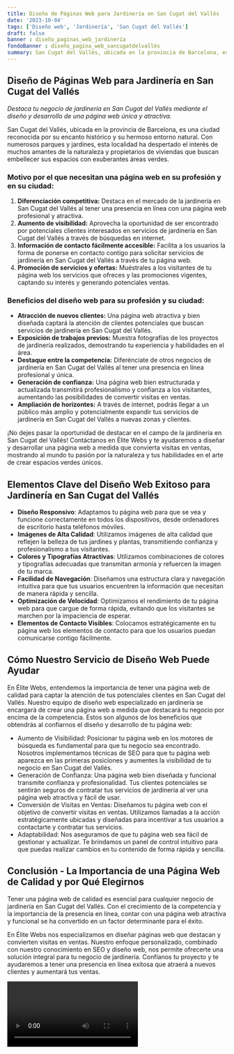 ```yaml
---
title: Diseño de Páginas Web para Jardinería en San Cugat del Vallés
date: '2023-10-04'
tags: ['Diseño web', 'Jardinería', 'San Cugat del Vallés']
draft: false
banner : diseño_paginas_web_jardinería
fondoBanner : diseño_pagina_web_sancugatdelvallés
summary: San Cugat del Vallés, ubicada en la provincia de Barcelona, es una ciudad reconocida por su encanto histórico y su hermoso entorno natural. Con numerosos parques y jardines, esta localidad ha despertado el interés de muchos amantes de la naturaleza y propietarios de viviendas que buscan embellecer sus espacios con exuberantes áreas verdes.
---
```


## Diseño de Páginas Web para Jardinería en San Cugat del Vallés
*Destaca tu negocio de jardinería en San Cugat del Vallés mediante el diseño y desarrollo de una página web única y atractiva.*

San Cugat del Vallés, ubicada en la provincia de Barcelona, es una ciudad reconocida por su encanto histórico y su hermoso entorno natural. Con numerosos parques y jardines, esta localidad ha despertado el interés de muchos amantes de la naturaleza y propietarios de viviendas que buscan embellecer sus espacios con exuberantes áreas verdes.

### Motivo por el que necesitan una página web en su profesión y en su ciudad:

1. **Diferenciación competitiva:** Destaca en el mercado de la jardinería en San Cugat del Vallés al tener una presencia en línea con una página web profesional y atractiva.
2. **Aumento de visibilidad:** Aprovecha la oportunidad de ser encontrado por potenciales clientes interesados en servicios de jardinería en San Cugat del Vallés a través de búsquedas en internet.
3. **Información de contacto fácilmente accesible:** Facilita a los usuarios la forma de ponerse en contacto contigo para solicitar servicios de jardinería en San Cugat del Vallés a través de tu página web.
4. **Promoción de servicios y ofertas:** Muéstrales a los visitantes de tu página web los servicios que ofreces y las promociones vigentes, captando su interés y generando potenciales ventas.

### Beneficios del diseño web para su profesión y su ciudad:

- **Atracción de nuevos clientes:** Una página web atractiva y bien diseñada captará la atención de clientes potenciales que buscan servicios de jardinería en San Cugat del Vallés.
- **Exposición de trabajos previos:** Muestra fotografías de los proyectos de jardinería realizados, demostrando tu experiencia y habilidades en el área.
- **Destaque entre la competencia:** Diferénciate de otros negocios de jardinería en San Cugat del Vallés al tener una presencia en línea profesional y única.
- **Generación de confianza:** Una página web bien estructurada y actualizada transmitirá profesionalismo y confianza a los visitantes, aumentando las posibilidades de convertir visitas en ventas.
- **Ampliación de horizontes:** A través de internet, podrás llegar a un público más amplio y potencialmente expandir tus servicios de jardinería en San Cugat del Vallés a nuevas zonas y clientes.

¡No dejes pasar la oportunidad de destacar en el campo de la jardinería en San Cugat del Vallés! Contáctanos en Élite Webs y te ayudaremos a diseñar y desarrollar una página web a medida que convierta visitas en ventas, mostrando al mundo tu pasión por la naturaleza y tus habilidades en el arte de crear espacios verdes únicos.

<GifSeo />

<Cta />

## Elementos Clave del Diseño Web Exitoso para Jardinería en San Cugat del Vallés

- **Diseño Responsivo**: Adaptamos tu página web para que se vea y funcione correctamente en todos los dispositivos, desde ordenadores de escritorio hasta teléfonos móviles. 
- **Imágenes de Alta Calidad**: Utilizamos imágenes de alta calidad que reflejen la belleza de tus jardines y plantas, transmitiendo confianza y profesionalismo a tus visitantes.
- **Colores y Tipografías Atractivas**: Utilizamos combinaciones de colores y tipografías adecuadas que transmitan armonía y refuercen la imagen de tu marca.
- **Facilidad de Navegación**: Diseñamos una estructura clara y navegación intuitiva para que tus usuarios encuentren la información que necesitan de manera rápida y sencilla.
- **Optimización de Velocidad**: Optimizamos el rendimiento de tu página web para que cargue de forma rápida, evitando que los visitantes se marchen por la impaciencia de esperar.
- **Elementos de Contacto Visibles**: Colocamos estratégicamente en tu página web los elementos de contacto para que los usuarios puedan comunicarse contigo fácilmente.

## Cómo Nuestro Servicio de Diseño Web Puede Ayudar

En Élite Webs, entendemos la importancia de tener una página web de calidad para captar la atención de tus potenciales clientes en San Cugat del Vallés. Nuestro equipo de diseño web especializado en jardinería se encargará de crear una página web a medida que destacará tu negocio por encima de la competencia. Estos son algunos de los beneficios que obtendrás al confiarnos el diseño y desarrollo de tu página web:

- Aumento de Visibilidad: Posicionar tu página web en los motores de búsqueda es fundamental para que tu negocio sea encontrado. Nosotros implementamos técnicas de SEO para que tu página web aparezca en las primeras posiciones y aumentes la visibilidad de tu negocio en San Cugat del Vallés.
- Generación de Confianza: Una página web bien diseñada y funcional transmite confianza y profesionalidad. Tus clientes potenciales se sentirán seguros de contratar tus servicios de jardinería al ver una página web atractiva y fácil de usar.
- Conversión de Visitas en Ventas: Diseñamos tu página web con el objetivo de convertir visitas en ventas. Utilizamos llamadas a la acción estratégicamente ubicadas y diseñadas para incentivar a tus usuarios a contactarte y contratar tus servicios.
- Adaptabilidad: Nos aseguramos de que tu página web sea fácil de gestionar y actualizar. Te brindamos un panel de control intuitivo para que puedas realizar cambios en tu contenido de forma rápida y sencilla.

## Conclusión - La Importancia de una Página Web de Calidad y por Qué Elegirnos

Tener una página web de calidad es esencial para cualquier negocio de jardinería en San Cugat del Vallés. Con el crecimiento de la competencia y la importancia de la presencia en línea, contar con una página web atractiva y funcional se ha convertido en un factor determinante para el éxito.

En Élite Webs nos especializamos en diseñar páginas web que destacan y convierten visitas en ventas. Nuestro enfoque personalizado, combinado con nuestro conocimiento en SEO y diseño web, nos permite ofrecerte una solución integral para tu negocio de jardinería. Confíanos tu proyecto y te ayudaremos a tener una presencia en línea exitosa que atraerá a nuevos clientes y aumentará tus ventas.

<Video />

<CtaBot job='Jardinería' city='San Cugat del Vallés'/>

<Gmaps query='San Cugat del Vallés+españa+maps' />